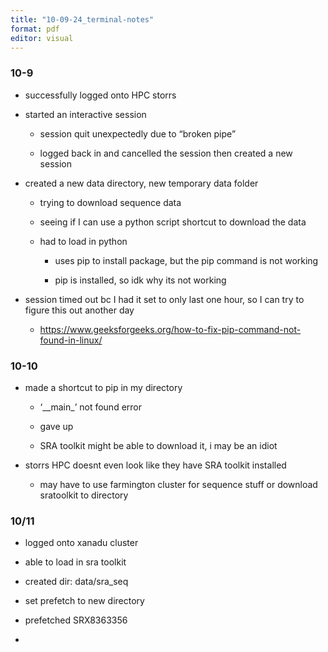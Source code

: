 ```yaml
---
title: "10-09-24_terminal-notes"
format: pdf
editor: visual
---
```


### 10-9

-   successfully logged onto HPC storrs

-   started an interactive session

    -   session quit unexpectedly due to "broken pipe"

    -   logged back in and cancelled the session then created a new session

-   created a new data directory, new temporary data folder

    -   trying to download sequence data

    -   seeing if I can use a python script shortcut to download the data

    -   had to load in python

        -   uses pip to install package, but the pip command is not working

        -   pip is installed, so idk why its not working

-   session timed out bc I had it set to only last one hour, so I can try to figure this out another day

    -   <https://www.geeksforgeeks.org/how-to-fix-pip-command-not-found-in-linux/>

### 10-10

-   made a shortcut to pip in my directory

    -   '\_\_main\_' not found error

    -   gave up

    -   SRA toolkit might be able to download it, i may be an idiot

-   storrs HPC doesnt even look like they have SRA toolkit installed

    -   may have to use farmington cluster for sequence stuff or download sratoolkit to directory

### 10/11

-   logged onto xanadu cluster

-   able to load in sra toolkit

-   created dir: data/sra_seq

-   set prefetch to new directory

-   prefetched SRX8363356

-   
